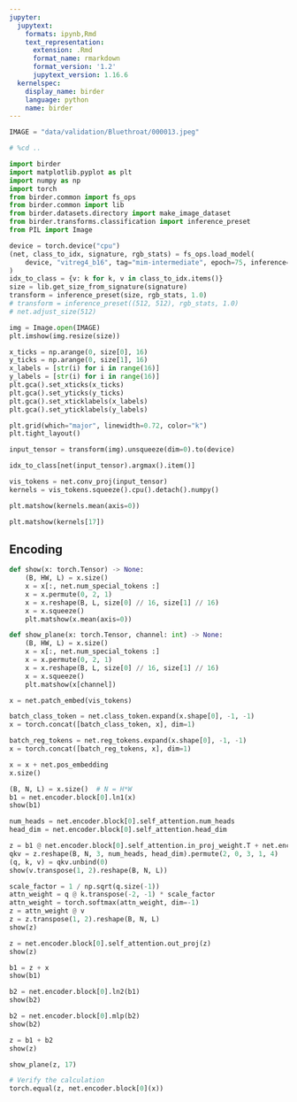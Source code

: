 ```yaml
---
jupyter:
  jupytext:
    formats: ipynb,Rmd
    text_representation:
      extension: .Rmd
      format_name: rmarkdown
      format_version: '1.2'
      jupytext_version: 1.16.6
  kernelspec:
    display_name: birder
    language: python
    name: birder
---
```


```python
IMAGE = "data/validation/Bluethroat/000013.jpeg"
```

```python
# %cd ..
```

```python
import birder
import matplotlib.pyplot as plt
import numpy as np
import torch
from birder.common import fs_ops
from birder.common import lib
from birder.datasets.directory import make_image_dataset
from birder.transforms.classification import inference_preset
from PIL import Image
```

```python
device = torch.device("cpu")
(net, class_to_idx, signature, rgb_stats) = fs_ops.load_model(
    device, "vitreg4_b16", tag="mim-intermediate", epoch=75, inference=True
)
idx_to_class = {v: k for k, v in class_to_idx.items()}
size = lib.get_size_from_signature(signature)
transform = inference_preset(size, rgb_stats, 1.0)
# transform = inference_preset((512, 512), rgb_stats, 1.0)
# net.adjust_size(512)
```

```python
img = Image.open(IMAGE)
plt.imshow(img.resize(size))

x_ticks = np.arange(0, size[0], 16)
y_ticks = np.arange(0, size[1], 16)
x_labels = [str(i) for i in range(16)]
y_labels = [str(i) for i in range(16)]
plt.gca().set_xticks(x_ticks)
plt.gca().set_yticks(y_ticks)
plt.gca().set_xticklabels(x_labels)
plt.gca().set_yticklabels(y_labels)

plt.grid(which="major", linewidth=0.72, color="k")
plt.tight_layout()
```

```python
input_tensor = transform(img).unsqueeze(dim=0).to(device)
```

```python
idx_to_class[net(input_tensor).argmax().item()]
```

```python
vis_tokens = net.conv_proj(input_tensor)
kernels = vis_tokens.squeeze().cpu().detach().numpy()
```

```python
plt.matshow(kernels.mean(axis=0))
```

```python
plt.matshow(kernels[17])
```

## Encoding

```python
def show(x: torch.Tensor) -> None:
    (B, HW, L) = x.size()
    x = x[:, net.num_special_tokens :]
    x = x.permute(0, 2, 1)
    x = x.reshape(B, L, size[0] // 16, size[1] // 16)
    x = x.squeeze()
    plt.matshow(x.mean(axis=0))

def show_plane(x: torch.Tensor, channel: int) -> None:
    (B, HW, L) = x.size()
    x = x[:, net.num_special_tokens :]
    x = x.permute(0, 2, 1)
    x = x.reshape(B, L, size[0] // 16, size[1] // 16)
    x = x.squeeze()
    plt.matshow(x[channel])
```

```python
x = net.patch_embed(vis_tokens)
```

```python
batch_class_token = net.class_token.expand(x.shape[0], -1, -1)
x = torch.concat([batch_class_token, x], dim=1)

batch_reg_tokens = net.reg_tokens.expand(x.shape[0], -1, -1)
x = torch.concat([batch_reg_tokens, x], dim=1)

x = x + net.pos_embedding
x.size()
```

```python
(B, N, L) = x.size()  # N = H*W
b1 = net.encoder.block[0].ln1(x)
show(b1)
```

```python
num_heads = net.encoder.block[0].self_attention.num_heads
head_dim = net.encoder.block[0].self_attention.head_dim

z = b1 @ net.encoder.block[0].self_attention.in_proj_weight.T + net.encoder.block[0].self_attention.in_proj_bias
qkv = z.reshape(B, N, 3, num_heads, head_dim).permute(2, 0, 3, 1, 4)
(q, k, v) = qkv.unbind(0)
show(v.transpose(1, 2).reshape(B, N, L))
```

```python
scale_factor = 1 / np.sqrt(q.size(-1))
attn_weight = q @ k.transpose(-2, -1) * scale_factor
attn_weight = torch.softmax(attn_weight, dim=-1)
z = attn_weight @ v
z = z.transpose(1, 2).reshape(B, N, L)
show(z)
```

```python
z = net.encoder.block[0].self_attention.out_proj(z)
show(z)
```

```python
b1 = z + x
show(b1)
```

```python
b2 = net.encoder.block[0].ln2(b1)
show(b2)
```

```python
b2 = net.encoder.block[0].mlp(b2)
show(b2)
```

```python
z = b1 + b2
show(z)
```

```python
show_plane(z, 17)
```

```python
# Verify the calculation
torch.equal(z, net.encoder.block[0](x))
```

```python

```

```python

```
